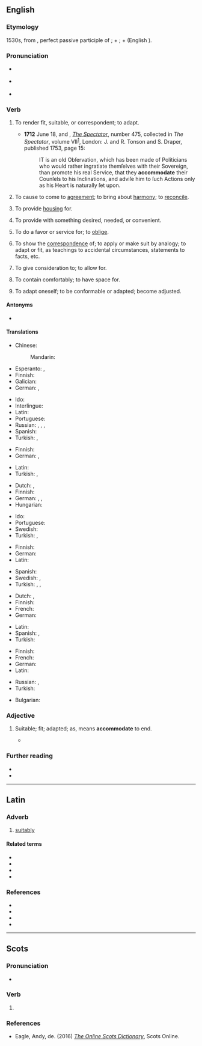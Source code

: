 ==English==

===Etymology===
{{PIE root|en|med}}
1530s, from {{der|en|la|accommodatus|accommodātus}}, perfect passive participle of {{m|la|accommodo|accommodō}}; {{m|la|ad}} + {{m|la|commodō||make fit, help}}; {{m|la|com-}} + {{m|la|modus||measure, proportion}} (English {{m|en|mode}}).

===Pronunciation===
* {{a|UK}} {{IPA|/əˈkɒməˌdeɪt/|[əˈkʰɒməˌdeɪt]|lang=en}}
* {{a|US}} {{IPA|/əˈkɑməˌdeɪt/|[əˈkʰɑməˌdeɪt]|lang=en}}
* {{audio|en-us-accommodate.ogg|Audio (US)|lang=en}}

===Verb===
{{en-verb|accommodat}}

# {{lb|en|transitive|often|reflexive}} To render fit, suitable, or correspondent; to adapt.
#: {{syn|en|adapt|conform|adjust|arrange|suit}}
#: {{ux|en|to '''accommodate''' ourselves to circumstances}}
#* '''1712''' June 18, {{w|Joseph Addison}} and {{w|Richard Steele}}, ''[[w:The Spectator (1711)|The Spectator]]'', number 475, collected in ''The Spectator'', volume VII<sup>[https://books.google.com/books?id=n7VKAAAAcAAJ]</sup>, London: J. and R. Tonson and S. Draper, published 1753, page 15:
#*: IT is an old Obſervation, which has been made of Politicians who would rather ingratiate themſelves with their Sovereign, than promote his real Service, that they '''accommodate''' their Counſels to his Inclinations, and adviſe him to ſuch Actions only as his Heart is naturally ſet upon.
# {{lb|en|transitive}} To cause to come to [[agreement]]; to bring about [[harmony]]; to [[reconcile]].
#: {{syn|en|reconcile}}
#: {{ux|en|to '''accommodate''' differences}}
# {{lb|en|transitive}} To provide [[housing]] for.
#: {{ux|en|to '''accommodate''' an old friend for a week}}
# {{lb|en|transitive}} To provide with something desired, needed, or convenient.
#: {{ux|en|to '''accommodate''' a friend with a loan}}
# {{lb|en|transitive}} To do a favor or service for; to [[oblige]].
#: {{syn|en|oblige}}
# {{lb|en|transitive}} To show the [[correspondence]] of; to apply or make suit by analogy; to adapt or fit, as teachings to accidental circumstances, statements to facts, etc.
#: {{ux|en|to '''accommodate''' prophecy to events}}
# {{lb|en|transitive}} To give consideration to; to allow for.
# {{lb|en|transitive}} To contain comfortably; to have space for.
#: {{ux|en|This venue '''accommodates''' three hundred people.}}
# {{lb|en|intransitive|rare}} To adapt oneself; to be conformable or adapted; become adjusted.

====Antonyms====
* {{l|en|discommodate}} {{qualifier|obsolete}}

====Translations====
{{trans-top|to render fit or suitable}}
* Chinese:
*: Mandarin: {{t+|cmn|容纳|tr=róng nà|sc=Hani}}
* Esperanto: {{t+|eo|akomodi}}, {{t|eo|alfari}}
* Finnish: {{t+|fi|sopeuttaa}}
* Galician: {{t|gl|acomodar}}
* German: {{t+|de|machen}}, {{t|de|endigen}}
{{trans-mid}}
* Ido: {{t+|io|aptigar}}
* Interlingue: {{t|ie|acomodar}}
* Latin: {{t|la|excipio}}
* Portuguese: {{t+|pt|acomodar}}
* Russian: {{t+|ru|приспоса́бливать|impf}}, {{t+|ru|приспосо́бить|pf}}, {{t+|ru|подгоня́ть|impf}}, {{t+|ru|подогна́ть|pf}}
* Spanish: {{t+|es|acomodar}}
* Turkish: {{t|tr|uyum sağlamak}}, {{t+|tr|düzenlemek}}
{{trans-bottom}}

{{trans-top|to cause to come into agreement}}
* Finnish: {{t+|fi|sovitella}}
* German: {{t|de|in Übereinstimmung bringen}}, {{t+|de|anpassen}}
{{trans-mid}}
* Latin: {{t|la|excipio}}
* Turkish: {{qualifier|law}} {{t-check|tr|[[birbirine]] [[uygun]] [[kılmak]]}} <!-- was "[[birbirine]] [[uygun]] [[kılmak]]" - assumed sum-of-parts; if an idiom, remove the wikilinks to the individual words. see [[User:Kephir/gadgets/xte#Translation_fixing]] -->, {{t+check|tr|uydurmak}}
{{trans-bottom}}

{{trans-top|to provide housing for}}
* Dutch: {{t+|nl|onderbrengen}}, {{t+|nl|herbergen}}
* Finnish: {{t+|fi|majoittaa}}
* German: {{t+|de|unterbringen}}, {{t+|de|beherbergen}}, {{t|de|einquartieren}}
* Hungarian: {{t+|hu|befogad}}
{{trans-mid}}
* Ido: {{t+|io|gastigar}}
* Portuguese: {{t+|pt|acomodar}}
* Swedish: {{t+|sv|hysa}}
* Turkish: {{t-check|tr|[[kalacak]] [[yer]] [[sağlamak]]}} <!-- was "[[kalacak]] [[yer]] [[sağlamak]]" - assumed sum-of-parts; if an idiom, remove the wikilinks to the individual words. see [[User:Kephir/gadgets/xte#Translation_fixing]] -->, {{t-check|tr|[[kalacak]] [[yer]] [[vermek]]}} <!-- was "[[kalacak]] [[yer]] [[vermek]]" - assumed sum-of-parts; if an idiom, remove the wikilinks to the individual words. see [[User:Kephir/gadgets/xte#Translation_fixing]] -->
{{trans-bottom}}

{{trans-top|to provide with something desired}}
* Finnish: {{t+|fi|tarjota}}
* German: {{t+|de|einrichten}}
* Latin: {{t|la|excipio}}
{{trans-mid}}
* Spanish: {{t+|es|satisfacer}}
* Swedish: {{t+|sv|förse}}, {{t+|sv|tillgodose}}
* Turkish: {{t+|tr|düzenlemek}}, {{t+|tr|tanzim etmek}}, {{t+|tr|yerleştirmek}}
{{trans-bottom}}

{{trans-top|to do a favor or service for}}
{{trans-mid}}
{{trans-bottom}}

{{trans-top|to show the correspondence of; adapt to fit}}
* Dutch: {{t+|nl|aanpassen}}, {{t+|nl|accommoderen}}
* Finnish: {{t+|fi|sopeutua}}
* French: {{t+|fr|accommoder}}
* German: {{t+|de|anpassen}}
{{trans-mid}}
* Latin: {{t|la|excipio}}
* Spanish: {{t+|es|acomodar}}, {{t+|es|adaptar}}
* Turkish: {{t+|tr|uydurmak}}
{{trans-bottom}}

{{trans-top|to give consideration to}}
{{trans-mid}}
{{trans-bottom}}

{{trans-top|to contain comfortably; have space for}}
{{trans-mid}}
{{trans-bottom}}

{{trans-top|rare: to adapt oneself}}
* Finnish: {{t+|fi|sopeutua}}
* French: {{t|fr|[[s']][[accommoder]]}}
* German: {{t+|de|anpassen}}
* Latin: {{t|la|excipio}}
{{trans-mid}}
* Russian: {{t+|ru|приспоса́бливаться|impf}}, {{t+|ru|приспосо́биться|pf}}
* Turkish: {{t+|tr|alışmak}}
{{trans-bottom}}

{{checktrans-top}}
* Bulgarian: {{t+check|bg|приспособявам|sc=Cyrl}}
{{trans-mid}}
{{trans-bottom}}

===Adjective===
{{en-adj}}

# {{lb|en|obsolete}} Suitable; fit; adapted; as, means '''accommodate''' to end.
#* {{quote-book|lang=en|year=a. 1671|author={{w|John Tillotson}}|title=Sermons Preach’d Upon Several Occaſions|location=London|publisher=A.M.|page=181|pageurl=https://books.google.com/books?id=JQ371CT_CBwC&pg=PA181|passage=God did not primarily intend to appoint this way of Worſhip, and to impoſe it upon them as that which was moſt proper and agreeable to him ; but that he condeſcended to it, as moſt '''accommodate''' to their preſent ſtate and inclination.}}

===Further reading===
* {{R:OneLook}}
* {{R:Webster 1913}}
{{Webster 1913}}

----

==Latin==

===Adverb===
{{la-adv|accommodātē}}

# [[suitably]]

====Related terms====
* {{l|la|accommodatio|accommodātiō}}
* {{l|la|accommodatus|accommodātus}}
* {{l|la|accommodo|accommodō}}
* {{l|la|accommodus}}

===References===
* {{R:L&S}}
* {{R:Elementary Lewis}}
* {{R:Gaffiot}}
* {{R:M&A}}

----

==Scots==

===Pronunciation===
* {{IPA|[əˈkɔmədet]|lang=sco}}

===Verb===
{{sco-verb|accommodates|accommodatin|accomodatit|accommodat}}

# {{l|sco|accommodate}}

===References===
* Eagle, Andy, de. (2016) ''[http://scots-online.org/dictionary/index.asp The Online Scots Dictionary]'', Scots Online.